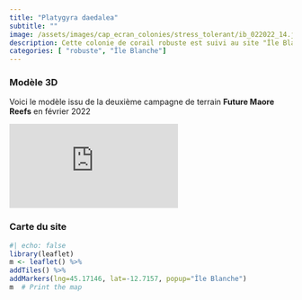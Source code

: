 ```yaml
---
title: "Platygyra daedalea"
subtitle: ""
image: /assets/images/cap_ecran_colonies/stress_tolerant/ib_022022_14.jpg
description: Cette colonie de corail robuste est suivi au site "Île Blanche"
categories: [ "robuste", "Île Blanche"]
---
```

### Modèle 3D

Voici le modèle issu de la deuxième campagne de terrain __Future Maore Reefs__ en février 2022

<div class="resp-container"> <iframe class="resp-content" title="Platygyra daedalea" frameborder="0" allowfullscreen mozallowfullscreen="true" webkitallowfullscreen="true" allow="autoplay; fullscreen; xr-spatial-tracking" xr-spatial-tracking execution-while-out-of-viewport execution-while-not-rendered web-share src="https://api.sketchfab.com/models/4f32a0bfe488441d901ad8a816336b12/embed?autostart=1&annotations_visible=0&preload=1&ui_infos=0&ui_inspector=0&ui_watermark_link=0&ui_watermark=0&ui_settings=0"> </iframe> </div>
### Carte du site
```r
#| echo: false
library(leaflet)
m <- leaflet() %>%
addTiles() %>% 
addMarkers(lng=45.17146, lat=-12.7157, popup="Île Blanche")
m  # Print the map
```

